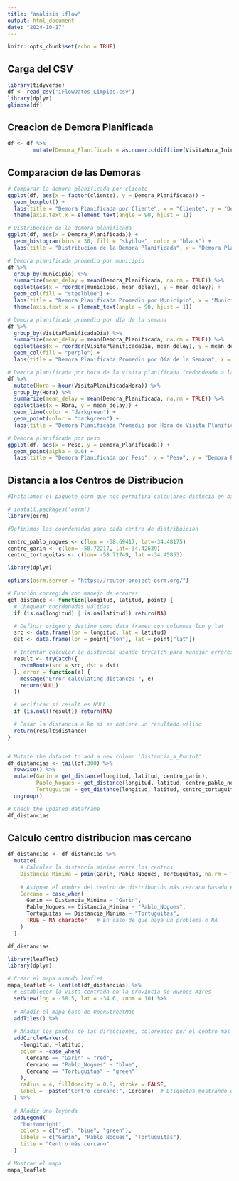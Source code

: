 ```yaml
---
title: "analisis iflow"
output: html_document
date: "2024-10-17"
---
```


```r
knitr::opts_chunk$set(echo = TRUE)
```

## Carga del CSV

```r
library(tidyverse)
df <- read_csv('iFlowDatos_Limpios.csv') 
library(dplyr)
glimpse(df)
```

## Creacion de Demora Planificada

```r
df <- df %>% 
        mutate(Demora_Planificada = as.numeric(difftime(VisitaHora_Inicio, VisitaPlanificadaHora, units = "mins"))) 
```

## Comparacion de las Demoras

```r
# Comparar la demora planificada por cliente
ggplot(df, aes(x = factor(cliente), y = Demora_Planificada)) +
  geom_boxplot() +
  labs(title = "Demora Planificada por Cliente", x = "Cliente", y = "Demora Planificada (minutos)") +
  theme(axis.text.x = element_text(angle = 90, hjust = 1))

```
```r
# Distribución de la demora planificada
ggplot(df, aes(x = Demora_Planificada)) +
  geom_histogram(bins = 30, fill = "skyblue", color = "black") +
  labs(title = "Distribución de la Demora Planificada", x = "Demora Planificada (minutos)", y = "Cantidad")

```

```r
# Demora planificada promedio por municipio
df %>%
  group_by(municipio) %>%
  summarize(mean_delay = mean(Demora_Planificada, na.rm = TRUE)) %>%
  ggplot(aes(x = reorder(municipio, mean_delay), y = mean_delay)) +
  geom_col(fill = "steelblue") +
  labs(title = "Demora Planificada Promedio por Municipio", x = "Municipio", y = "Demora Promedio (minutos)") +
  theme(axis.text.x = element_text(angle = 90, hjust = 1))

```
```r
# Demora planificada promedio por día de la semana
df %>%
  group_by(VisitaPlanificadaDia) %>%
  summarize(mean_delay = mean(Demora_Planificada, na.rm = TRUE)) %>%
  ggplot(aes(x = reorder(VisitaPlanificadaDia, mean_delay), y = mean_delay)) +
  geom_col(fill = "purple") +
  labs(title = "Demora Planificada Promedio por Día de la Semana", x = "Día de la Semana", y = "Demora Promedio (minutos)")

```

```r
# Demora planificada por hora de la visita planificada (redondeado a la hora más cercana)
df %>%
  mutate(Hora = hour(VisitaPlanificadaHora)) %>%
  group_by(Hora) %>%
  summarize(mean_delay = mean(Demora_Planificada, na.rm = TRUE)) %>%
  ggplot(aes(x = Hora, y = mean_delay)) +
  geom_line(color = "darkgreen") +
  geom_point(color = "darkgreen") +
  labs(title = "Demora Planificada Promedio por Hora de Visita Planificada", x = "Hora de Visita Planificada", y = "Demora Promedio (minutos)")

```

```r
# Demora planificada por peso
ggplot(df, aes(x = Peso, y = Demora_Planificada)) +
  geom_point(alpha = 0.6) +
  labs(title = "Demora Planificada por Peso", x = "Peso", y = "Demora Planificada (minutos)")

```

## Distancia a los Centros de Distribucion
```r
#Instalamos el paquete osrm que nos permitira calculares distncia en base a los modelos de Open Street Map

# install.packages('osrm')
library(osrm)

#Definimos las coordenadas para cada centro de distribuicion

centro_pablo_nogues <- c(lon = -58.69417, lat=-34.48175)
centro_garin <- c(lon= -58.72217, lat=-34.42639)
centro_tortuguitas <- c(lon= -58.72749, lat =-34.45853)

```

```r
library(dplyr)

options(osrm.server = "https://router.project-osrm.org/")

# Función corregida con manejo de errores
get_distance <- function(longitud, latitud, point) {
  # Chequear coordenadas válidas
  if (is.na(longitud) | is.na(latitud)) return(NA)

  # Definir origen y destino como data frames con columnas lon y lat
  src <- data.frame(lon = longitud, lat = latitud)
  dst <- data.frame(lon = point["lon"], lat = point["lat"])

  # Intentar calcular la distancia usando tryCatch para manejar errores
  result <- tryCatch({
    osrmRoute(src = src, dst = dst)
  }, error = function(e) {
    message("Error calculating distance: ", e)
    return(NULL)
  })

  # Verificar si result es NULL
  if (is.null(result)) return(NA)

  # Pasar la distancia a km si se obtiene un resultado válido
  return(result$distance)
}


# Mutate the dataset to add a new column 'Distancia_a_Punto1'
df_distancias <- tail(df,300) %>%
  rowwise() %>%
  mutate(Garin = get_distance(longitud, latitud, centro_garin),
         Pablo_Nogues = get_distance(longitud, latitud, centro_pablo_nogues),
         Tortuguitas = get_distance(longitud, latitud, centro_tortuguitas)) %>%
  ungroup()

# Check the updated dataframe
df_distancias
```

## Calculo centro distribucion mas cercano

```r
df_distancias <- df_distancias %>%
  mutate(
    # Calcular la distancia mínima entre los centros
    Distancia_Minima = pmin(Garin, Pablo_Nogues, Tortuguitas, na.rm = TRUE),
    
    # Asignar el nombre del centro de distribución más cercano basado en la distancia mínima
    Cercano = case_when(
      Garin == Distancia_Minima ~ "Garin",
      Pablo_Nogues == Distancia_Minima ~ "Pablo_Nogues",
      Tortuguitas == Distancia_Minima ~ "Tortuguitas",
      TRUE ~ NA_character_  # En caso de que haya un problema o NA
    )
  )

df_distancias
```
```r

library(leaflet)
library(dplyr)

# Crear el mapa usando leaflet
mapa_leaflet <- leaflet(df_distancias) %>%
  # Establecer la vista centrada en la provincia de Buenos Aires
  setView(lng = -58.5, lat = -34.6, zoom = 10) %>%
  
  # Añadir el mapa base de OpenStreetMap
  addTiles() %>%
  
  # Añadir los puntos de las direcciones, coloreados por el centro más cercano
  addCircleMarkers(
    ~longitud, ~latitud, 
    color = ~case_when(
      Cercano == "Garin" ~ "red",
      Cercano == "Pablo_Nogues" ~ "blue",
      Cercano == "Tortuguitas" ~ "green"
    ),
    radius = 4, fillOpacity = 0.8, stroke = FALSE, 
    label = ~paste("Centro cercano:", Cercano)  # Etiquetas mostrando el centro más cercano
  ) %>%
  
  # Añadir una leyenda
  addLegend(
    "bottomright", 
    colors = c("red", "blue", "green"), 
    labels = c("Garin", "Pablo Nogues", "Tortuguitas"), 
    title = "Centro más cercano"
  )

# Mostrar el mapa
mapa_leaflet


```
